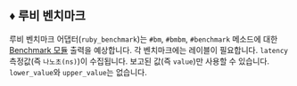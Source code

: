 
## ♦️ 루비 벤치마크

루비 벤치마크 어댑터(`ruby_benchmark`)는 `#bm`, `#bmbm`, `#benchmark` 메소드에 대한 [Benchmark 모듈](https://github.com/ruby/benchmark) 출력을 예상합니다.
각 벤치마크에는 레이블이 필요합니다.
`latency` 측정값(즉 `나노초(ns)`)이 수집됩니다.
보고된 값(즉 `value`)만 사용할 수 있습니다. `lower_value`와 `upper_value`는 없습니다.

<Ruby />